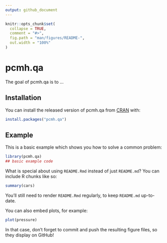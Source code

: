 ```yaml
---
output: github_document
---
```


<!-- README.md is generated from README.Rmd. Please edit that file -->

```r
knitr::opts_chunk$set(
  collapse = TRUE,
  comment = "#>",
  fig.path = "man/figures/README-",
  out.width = "100%"
)
```

# pcmh.qa

<!-- badges: start -->
<!-- badges: end -->

The goal of pcmh.qa is to ...

## Installation

You can install the released version of pcmh.qa from [CRAN](https://CRAN.R-project.org) with:

``` r
install.packages("pcmh.qa")
```

## Example

This is a basic example which shows you how to solve a common problem:

```r
library(pcmh.qa)
## basic example code
```

What is special about using `README.Rmd` instead of just `README.md`? You can include R chunks like so:

```r
summary(cars)
```

You'll still need to render `README.Rmd` regularly, to keep `README.md` up-to-date.

You can also embed plots, for example:

```r
plot(pressure)
```

In that case, don't forget to commit and push the resulting figure files, so they display on GitHub!
